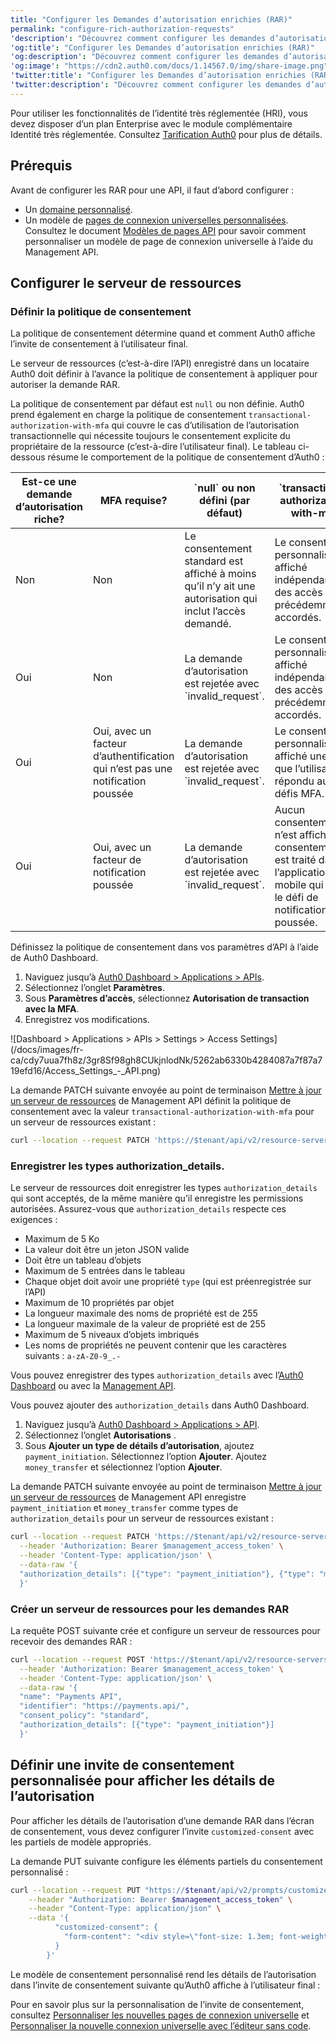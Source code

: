 ```yaml
---
title: "Configurer les Demandes d’autorisation enrichies (RAR)"
permalink: "configure-rich-authorization-requests"
'description': "Découvrez comment configurer les demandes d’autorisation enrichies (RAR) pour une API."
'og:title': "Configurer les Demandes d’autorisation enrichies (RAR)"
'og:description': "Découvrez comment configurer les demandes d’autorisation enrichies (RAR) pour une API."
'og:image': "https://cdn2.auth0.com/docs/1.14567.0/img/share-image.png"
'twitter:title': "Configurer les Demandes d’autorisation enrichies (RAR)"
'twitter:description': "Découvrez comment configurer les demandes d’autorisation enrichies (RAR) pour une API."
---
```


<Callout icon="file-lines" color="#0EA5E9" iconType="regular">

Pour utiliser les fonctionnalités de l’identité très réglementée (HRI), vous devez disposer d’un plan Enterprise avec le module complémentaire Identité très réglementée. Consultez [Tarification Auth0](https://auth0.com/pricing/) pour plus de détails.

</Callout>

## Prérequis

Avant de configurer les RAR pour une API, il faut d’abord configurer :

* Un [domaine personnalisé](/docs/fr-ca/customize/custom-domains).
* Un modèle de [pages de connexion universelles personnalisées](/docs/fr-ca/customize/login-pages/universal-login/customize-templates). Consultez le document [Modèles de pages API](/docs/fr-ca/customize/universal-login-pages/universal-login-page-templates#page-templates-api) pour savoir comment personnaliser un modèle de page de connexion universelle à l’aide du <Tooltip href="/docs/docs/fr-ca/glossary?term=management-api" tip="Management API
Un produit permettant aux clients d’effectuer des tâches administratives." cta="Voir le glossaire">Management API</Tooltip>.

## Configurer le serveur de ressources

### Définir la politique de consentement

La politique de consentement détermine quand et comment Auth0 affiche l’invite de consentement à l’utilisateur final.

Le serveur de ressources (c’est-à-dire l’API) enregistré dans un locataire Auth0 doit définir à l’avance la politique de consentement à appliquer pour autoriser la demande RAR.

La politique de consentement par défaut est `null` ou non définie. Auth0 prend également en charge la politique de consentement `transactional-authorization-with-mfa` qui couvre le cas d’utilisation de l’autorisation transactionnelle qui nécessite toujours le consentement explicite du propriétaire de la ressource (c’est-à-dire l’utilisateur final). Le tableau ci-dessous résume le comportement de la politique de consentement d’Auth0 :

<table class="table"><thead>
<tr>
<th><strong>Est-ce une demande d’autorisation riche?</strong></th>
<th><strong>MFA requise?</strong></th>
<th><strong>`null` ou non défini (par défaut)</strong></th>
<th>`transactional-authorization-with-mfa`</th>
</tr>
</thead>
<tbody>
<tr>
<td>Non</td>
<td>Non</td>
<td>Le consentement standard est affiché à moins qu’il n’y ait une autorisation qui inclut l’accès demandé.</td>
<td>Le consentement personnalisé est affiché indépendamment des accès précédemment accordés.</td>
</tr>
<tr>
<td>Oui</td>
<td>Non</td>
<td>La demande d’autorisation est rejetée avec `invalid_request`.</td>
<td>Le consentement personnalisé est affiché indépendamment des accès précédemment accordés.</td>
</tr>
<tr>
<td>Oui</td>
<td>Oui, avec un facteur d’authentification qui n’est pas une notification poussée</td>
<td>La demande d’autorisation est rejetée avec `invalid_request`.</td>
<td>Le consentement personnalisé est affiché une fois que l’utilisateur a répondu aux défis MFA.</td>
</tr>
<tr>
<td>Oui</td>
<td>Oui, avec un facteur de notification poussée</td>
<td>La demande d’autorisation est rejetée avec `invalid_request`.</td>
<td>Aucun consentement n’est affiché. Le consentement est traité dans l’application mobile qui a reçu le défi de notification poussée.</td>
</tr>
</tbody>
</table>

<Tabs><Tab title="Auth0 Dashboard">

Définissez la politique de consentement dans vos paramètres d’API à l’aide de Auth0 Dashboard.

1. Naviguez jusqu’à [Auth0 Dashboard > Applications > APIs](https://manage.auth0.com/#/apis).
2. Sélectionnez l’onglet **Paramètres**.
3. Sous **Paramètres d’accès**, sélectionnez **Autorisation de transaction avec la MFA**.
4. Enregistrez vos modifications.

<Frame>![Dashboard > Applications > APIs > Settings > Access Settings](/docs/images/fr-ca/cdy7uua7fh8z/3gr8Sf98gh8CUkjnlodNk/5262ab6330b4284087a7f87a719efd16/Access_Settings_-_API.png)</Frame>

</Tab><Tab title="Management API">

La demande PATCH suivante envoyée au point de terminaison [Mettre à jour un serveur de ressources](https://auth0.com/docs/api/management/v2/resource-servers/patch-resource-servers-by-id) de Management API définit la politique de consentement avec la valeur `transactional-authorization-with-mfa` pour un serveur de ressources existant :

```bash lines
curl --location --request PATCH 'https://$tenant/api/v2/resource-servers/$resource-server-id' \ --header 'Authorization: Bearer $management_access_token' \ --header 'Content-Type: application/json' \ --data-raw '{ "consent_policy": "standard" }'
```

</Tab></Tabs>

### Enregistrer les types authorization_details.

Le serveur de ressources doit enregistrer les types `authorization_details` qui sont acceptés, de la même manière qu’il enregistre les permissions autorisées. Assurez-vous que `authorization_details` respecte ces exigences :

* Maximum de 5 Ko
* La valeur doit être un jeton JSON valide
* Doit être un tableau d’objets
* Maximum de 5 entrées dans le tableau
* Chaque objet doit avoir une propriété `type` (qui est préenregistrée sur l’API)
* Maximum de 10 propriétés par objet
* La longueur maximale des noms de propriété est de 255
* La longueur maximale de la valeur de propriété est de 255
* Maximum de 5 niveaux d’objets imbriqués
* Les noms de propriétés ne peuvent contenir que les caractères suivants : `a-zA-Z0-9_.-`

Vous pouvez enregistrer des types `authorization_details` avec l’[Auth0 Dashboard](https://manage.auth0.com/) ou avec la [Management API](https://auth0.com/docs/api/management/v2).

<Tabs><Tab title="Auth0 Dashboard">

Vous pouvez ajouter des `authorization_details` dans Auth0 Dashboard.

1. Naviguez jusqu’à [Auth0 Dashboard > Applications > API](https://manage.auth0.com/#/apis).
2. Sélectionnez l’onglet **Autorisations** .
3. Sous **Ajouter un type de détails d’autorisation**, ajoutez `payment_initiation`. Sélectionnez l’option **Ajouter**. Ajoutez `money_transfer` et sélectionnez l’option **Ajouter**.

</Tab><Tab title="Management API">

La demande PATCH suivante envoyée au point de terminaison [Mettre à jour un serveur de ressources](https://auth0.com/docs/api/management/v2/resource-servers/patch-resource-servers-by-id) de Management API enregistre `payment_initiation` et `money_transfer` comme types de `authorization_details` pour un serveur de ressources existant :

```bash lines
curl --location --request PATCH 'https://$tenant/api/v2/resource-servers/$resource-server-id' \
  --header 'Authorization: Bearer $management_access_token' \
  --header 'Content-Type: application/json' \
  --data-raw '{
  "authorization_details": [{"type": "payment_initiation"}, {"type": "money_transfer"}]
  }'
```

</Tab></Tabs>

### Créer un serveur de ressources pour les demandes RAR

La requête POST suivante crée et configure un serveur de ressources pour recevoir des demandes RAR :

```bash lines
curl --location --request POST 'https://$tenant/api/v2/resource-servers' \
  --header 'Authorization: Bearer $management_access_token' \
  --header 'Content-Type: application/json' \
  --data-raw '{
  "name": "Payments API",
  "identifier": "https://payments.api/",
  "consent_policy": "standard",
  "authorization_details": [{"type": "payment_initiation"}]
  }'
```

## Définir une invite de consentement personnalisée pour afficher les détails de l’autorisation

Pour afficher les détails de l’autorisation d’une demande RAR dans l’écran de consentement, vous devez configurer l’invite `customized-consent` avec les partiels de modèle appropriés.

La demande PUT suivante configure les éléments partiels du consentement personnalisé :

```bash lines
curl --location --request PUT "https://$tenant/api/v2/prompts/customized-consent/partials" \
    --header "Authorization: Bearer $management_access_token" \
    --header "Content-Type: application/json" \
    --data '{
          "customized-consent": {
            "form-content": "<div style=\"font-size: 1.3em; font-weight: bold;\">Operation Details</div><hr style=\"margin: 10px 0;\"><div style=\"margin-bottom: 20px;\"></div><div style=\"font-weight: bold;\">Transaction Type</div><div>{{ transaction.params.authorization_details[0].type }}</div><div style=\"margin-bottom: 20px;\"></div><div style=\"font-weight: bold;\">Amount</div><div>{{ transaction.params.authorization_details[0].instructedAmount.amount }} {{ transaction.params.authorization_details[0].instructedAmount.currency }}</div><div style=\"margin-bottom: 20px;\"></div><div style=\"font-weight: bold;\">Recipient</div><div>{{ transaction.params.authorization_details[0].beneficiary }}</div><div style=\"margin-bottom: 20px;\"></div><div style=\"font-weight: bold;\">Destination Account</div><div>{{ transaction.params.authorization_details[0].destinationAccount }}</div><div style=\"margin-bottom: 20px;\"></div>"
          }
        }'
```

Le modèle de consentement personnalisé rend les détails de l’autorisation dans l’invite de consentement suivante qu’Auth0 affiche à l’utilisateur final :

Pour en savoir plus sur la personnalisation de l’invite de consentement, consultez [Personnaliser les nouvelles pages de connexion universelle](/docs/fr-ca/customize/login-pages/universal-login/customize-templates) et [Personnaliser la nouvelle connexion universelle avec l’éditeur sans code](/docs/fr-ca/customize/login-pages/universal-login/customize-themes).